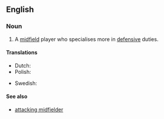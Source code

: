 ==English==

===Noun===
{{en-noun|head=[[defensive]] [[midfielder]]}}

# {{context|soccer|lang=en}} A [[midfield]] player who specialises more in [[defensive]] duties.

====Translations====
{{trans-top| midfield player}}
* Dutch: {{t|nl|verdedigende middenvelder|c}}
* Polish: {{t|pl|defensywny pomocnik|m}}
{{trans-mid}}
* Swedish: {{t|sv|defensiv mittfältare|c}}
{{trans-bottom}}

====See also====
*[[attacking midfielder]]
